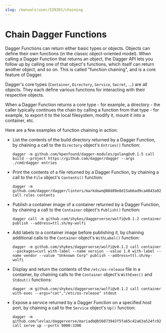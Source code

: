 ```yaml
---
slug: /manuals/user/539201/chaining
---
```


# Chain Dagger Functions

Dagger Functions can return either basic types or objects. Objects can define their own functions (in the classic object-oriented model). When calling a Dagger Function that returns an object, the Dagger API lets you follow up by calling one of that object's functions, which itself can return another object, and so on. This is called "function chaining", and is a core feature of Dagger.

Dagger's core types (`Container`, `Directory`, `Service`, `Secret`, ...) are all objects. They each define various functions for interacting with their respective objects.

When a Dagger Function returns a core type - for example, a directory - the caller typically continues the chain by calling a function from that type - for example, to export it to the local filesystem, modify it, mount it into a container, etc.

Here are a few examples of function chaining in action:

- List the contents of the build directory returned by a Dagger Function, by chaining a call to the `Directory` object's `Entries()` function:

    ```shell
    dagger -m github.com/kpenfound/dagger-modules/golang@v0.1.5 call build --project https://github.com/dagger/dagger --args ./cmd/dagger entries
    ```

- Print the contents of a file returned by a Dagger Function, by chaining a call to the `File` object's `Contents()` function:

    ```shell
    dagger -m github.com/dagger/dagger/linters/markdown@88d89e8d15ab6ad9ca4043a920d3cd735a6405fd call rules contents
    ```

- Publish a container image of a container returned by a Dagger Function, by chaining a call to the `Container` object's `Publish()` function:

    ```shell
    dagger call -m github.com/shykes/daggerverse/wolfi@v0.1.2 container publish --address=ttl.sh/my-wolfi
    ```

- Add labels to a container image before publishing it, by chaining additional calls to the `Container` object's `WithLabel()` function:

    ```shell
    dagger -m github.com/shykes/daggerverse/wolfi@v0.1.2 call container --packages=curl with-label --name version --value 1.0 with-label --name vendor --value "Unknown Corp" publish --address=ttl.sh/my-wolfi
    ```

- Display and return the contents of the `/etc/os-release` file in a container, by chaining calls to the `Container` object's `WithExec()` and `Stdout()` functions:

    ```shell
    dagger -m github.com/shykes/daggerverse/wolfi@v0.1.2 call container with-exec --args="cat","/etc/os-release" stdout
    ```

- Expose a service returned by a Dagger Function on a specified host port, by chaining a call to the `Service` object's `Up()` function:

    ```shell
    dagger -m github.com/levlaz/daggerverse/mariadb@b56073942f5fa65c42a63a524fc9276f7f040f2f call serve up --ports 9000:3306
    ```
